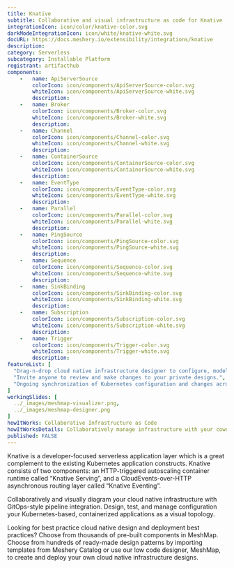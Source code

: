 ```yaml
---
title: Knative
subtitle: Collaborative and visual infrastructure as code for Knative
integrationIcon: icon/color/knative-color.svg
darkModeIntegrationIcon: icon/white/knative-white.svg
docURL: https://docs.meshery.io/extensibility/integrations/knative
description: 
category: Serverless
subcategory: Installable Platform
registrant: artifacthub
components: 
	-	name: ApiServerSource
		colorIcon: icon/components/ApiServerSource-color.svg
		whiteIcon: icon/components/ApiServerSource-white.svg
		description: 
	-	name: Broker
		colorIcon: icon/components/Broker-color.svg
		whiteIcon: icon/components/Broker-white.svg
		description: 
	-	name: Channel
		colorIcon: icon/components/Channel-color.svg
		whiteIcon: icon/components/Channel-white.svg
		description: 
	-	name: ContainerSource
		colorIcon: icon/components/ContainerSource-color.svg
		whiteIcon: icon/components/ContainerSource-white.svg
		description: 
	-	name: EventType
		colorIcon: icon/components/EventType-color.svg
		whiteIcon: icon/components/EventType-white.svg
		description: 
	-	name: Parallel
		colorIcon: icon/components/Parallel-color.svg
		whiteIcon: icon/components/Parallel-white.svg
		description: 
	-	name: PingSource
		colorIcon: icon/components/PingSource-color.svg
		whiteIcon: icon/components/PingSource-white.svg
		description: 
	-	name: Sequence
		colorIcon: icon/components/Sequence-color.svg
		whiteIcon: icon/components/Sequence-white.svg
		description: 
	-	name: SinkBinding
		colorIcon: icon/components/SinkBinding-color.svg
		whiteIcon: icon/components/SinkBinding-white.svg
		description: 
	-	name: Subscription
		colorIcon: icon/components/Subscription-color.svg
		whiteIcon: icon/components/Subscription-white.svg
		description: 
	-	name: Trigger
		colorIcon: icon/components/Trigger-color.svg
		whiteIcon: icon/components/Trigger-white.svg
		description: 
featureList: [
  "Drag-n-drop cloud native infrastructure designer to configure, model, and deploy your workloads.",
  "Invite anyone to review and make changes to your private designs.",
  "Ongoing synchronization of Kubernetes configuration and changes across any number of clusters."
]
workingSlides: [
  ../_images/meshmap-visualizer.png,
  ../_images/meshmap-designer.png
]
howItWorks: Collaborative Infrastructure as Code
howItWorksDetails: Collaboratively manage infrastructure with your coworkers synchronously sharing the same designs.
published: FALSE
---
```

<p>
Knative is a developer-focused serverless application layer which is a great complement to the existing Kubernetes application constructs. Knative consists of two components: an HTTP-triggered autoscaling container runtime called “Knative Serving”, and a CloudEvents-over-HTTP asynchronous routing layer called “Knative Eventing”.
</p>
<p>
    Collaboratively and visually diagram your cloud native infrastructure with GitOps-style pipeline integration. Design, test, and manage configuration your Kubernetes-based, containerized applications as a visual topology.
</p>
<p>
    Looking for best practice cloud native design and deployment best practices? Choose from thousands of pre-built components in MeshMap. Choose from hundreds of ready-made design patterns by importing templates from Meshery Catalog or use our low code designer, MeshMap, to create and deploy your own cloud native infrastructure designs.
</p>
